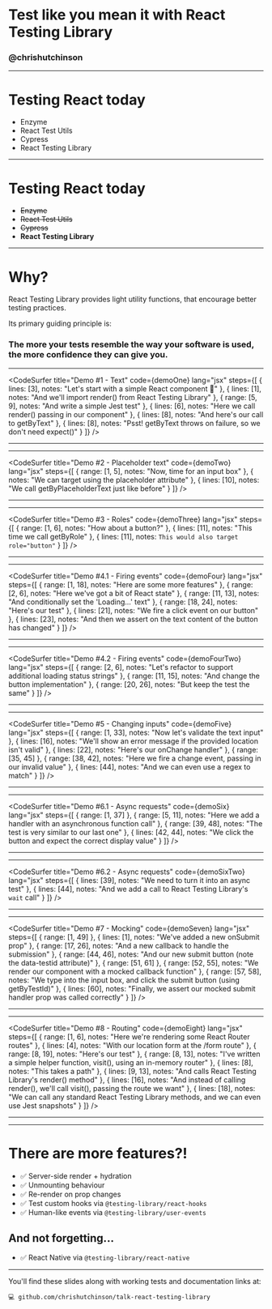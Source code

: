 
<Head>
  <link
    rel="stylesheet"
    href="https://fonts.googleapis.com/css?family=Montserrat&display=swap"
  />
  <title>
    Test like you mean it with React Testing Library | Chris Hutchinson
  </title>
</Head>





<Layout>

# Test like you mean it with React Testing Library

### @chrishutchinson

</Layout>

---

<Layout>

# Testing React today

- Enzyme
- React Test Utils
- Cypress
- React Testing Library

</Layout>

---

<Layout>

# Testing React today

- <strike>Enzyme</strike>
- <strike>React Test Utils</strike>
- <strike>Cypress</strike>
- **React Testing Library**

</Layout>

---

<Layout>

# Why?

React Testing Library provides light utility functions, that encourage better testing practices.

Its primary guiding principle is:

### The more your tests resemble the way your software is used, the more confidence they can give you.

</Layout>

---

<Layout withPadding={false}>

<CodeSurfer
  title="Demo #1 - Text"
  code={demoOne}
  lang="jsx"
  steps={[
    {
      lines: [3],
      notes: "Let's start with a simple React component 👋"
    },
    {
      lines: [1],
      notes: "And we'll import render() from React Testing Library"
    },
    {
      range: [5, 9],
      notes: "And write a simple Jest test"
    },
    {
      lines: [6],
      notes: "Here we call render() passing in our component"
    },
    {
      lines: [8],
      notes: "And here's our call to getByText"
    },
    {
      lines: [8],
      notes: "Psst! getByText throws on failure, so we don't need expect()"
    }
  ]}
/>

</Layout>

---

<Layout fullWidth={true}>
  <Jest title="should render the text 'Hello, world!'" shouldPass={true} />
</Layout>

---

<Layout withPadding={false}>

<CodeSurfer
  title="Demo #2 - Placeholder text"
  code={demoTwo}
  lang="jsx"
  steps={[
    {
      range: [1, 5],
      notes: "Now, time for an input box"
    },
    {
      notes: "We can target using the placeholder attribute"
    },
    {
      lines: [10],
      notes: "We call getByPlaceholderText just like before"
    }
  ]}
/>

</Layout>

---

<Layout fullWidth={true}>
  <Jest
    title="should render an input with a 'Location' placeholder"
    shouldPass={true}
  />
</Layout>

---

<Layout withPadding={false}>

<CodeSurfer
  title="Demo #3 - Roles"
  code={demoThree}
  lang="jsx"
  steps={[
    {
      range: [1, 6],
      notes: "How about a button?"
    },
    {
      lines: [11],
      notes: "This time we call getByRole"
    },
    {
      lines: [11],
      notes: `This would also target role="button"`
    }
  ]}
/>

</Layout>

---

<Layout fullWidth={true}>
  <Jest
    title="should render an element with the role 'button'"
    shouldPass={true}
  />
</Layout>

---

<Layout withPadding={false}>

<CodeSurfer
  title="Demo #4.1 - Firing events"
  code={demoFour}
  lang="jsx"
  steps={[
    {
      range: [1, 18],
      notes: "Here are some more features"
    },
    {
      range: [2, 6],
      notes: "Here we've got a bit of React state"
    },
    {
      range: [11, 13],
      notes: "And conditionally set the 'Loading...' text"
    },
    {
      range: [18, 24],
      notes: "Here's our test"
    },
    {
      lines: [21],
      notes: "We fire a click event on our button"
    },
    {
      lines: [23],
      notes: "And then we assert on the text content of the button has changed"
    }
  ]}
/>

</Layout>

---

<Layout fullWidth={true}>
  <Jest
    title="should change the button text to 'Loading...' when clicked"
    shouldPass={true}
  />
</Layout>

---

<Layout withPadding={false}>

<CodeSurfer
  title="Demo #4.2 - Firing events"
  code={demoFourTwo}
  lang="jsx"
  steps={[
    {
      range: [2, 6],
      notes: "Let's refactor to support additional loading status strings"
    },
    {
      range: [11, 15],
      notes: "And change the button implementation"
    },
    {
      range: [20, 26],
      notes: "But keep the test the same"
    }
  ]}
/>

</Layout>

---

<Layout fullWidth={true}>
  <Jest
    title="should change the button text to 'Loading...' when clicked"
    shouldPass={true}
  />
</Layout>

---

<Layout withPadding={false}>

<CodeSurfer
  title="Demo #5 - Changing inputs"
  code={demoFive}
  lang="jsx"
  steps={[
    {
      range: [1, 33],
      notes: "Now let's validate the text input"
    },
    {
      lines: [16],
      notes: "We'll show an error message if the provided location isn't valid"
    },
    {
      lines: [22],
      notes: "Here's our onChange handler"
    },
    {
      range: [35, 45]
    },
    {
      range: [38, 42],
      notes: "Here we fire a change event, passing in our invalid value"
    },
    {
      lines: [44],
      notes: "And we can even use a regex to match"
    }
  ]}
/>

</Layout>

---

<Layout fullWidth={true}>
  <Jest
    title="should render an error message if an invalid location is entered"
    shouldPass={true}
  />
</Layout>

---

<Layout withPadding={false}>

<CodeSurfer
  title="Demo #6.1 - Async requests"
  code={demoSix}
  lang="jsx"
  steps={[
    {
      range: [1, 37]
    },
    {
      range: [5, 11],
      notes: "Here we add a handler with an asynchronous function call"
    },
    {
      range: [39, 48],
      notes: "The test is very similar to our last one"
    },
    {
      lines: [42, 44],
      notes: "We click the button and expect the correct display value"
    }
  ]}
/>

</Layout>

---

<Layout fullWidth={true}>
  <Jest
    title="should render the async value into the input box"
    shouldPass={false}
  />
</Layout>

---

<Layout withPadding={false}>

<CodeSurfer
  title="Demo #6.2 - Async requests"
  code={demoSixTwo}
  lang="jsx"
  steps={[
    {
      lines: [39],
      notes: "We need to turn it into an async test"
    },
    {
      lines: [44],
      notes: "And we add a call to React Testing Library's `wait` call"
    }
  ]}
/>

</Layout>

---

<Layout fullWidth={true}>
  <Jest
    title="should render the async value into the input box"
    shouldPass={true}
  />
</Layout>

---

<Layout withPadding={false}>

<CodeSurfer
  title="Demo #7 - Mocking"
  code={demoSeven}
  lang="jsx"
  steps={[
    {
      range: [1, 49]
    },
    {
      lines: [1],
      notes: "We've added a new onSubmit prop"
    },
    {
      range: [17, 26],
      notes: "And a new callback to handle the submission"
    },
    {
      range: [44, 46],
      notes: "And our new submit button (note the data-testid attribute)"
    },
    {
      range: [51, 61]
    },
    {
      range: [52, 55],
      notes: "We render our component with a mocked callback function"
    },
    {
      range: [57, 58],
      notes:
        "We type into the input box, and click the submit button (using getByTestId)"
    },
    {
      lines: [60],
      notes:
        "Finally, we assert our mocked submit handler prop was called correctly"
    }
  ]}
/>

</Layout>

---

<Layout fullWidth={true}>
  <Jest title="should call the onSubmit prop with..." shouldPass={true} />
</Layout>

---

<Layout withPadding={false}>

<CodeSurfer
  title="Demo #8 - Routing"
  code={demoEight}
  lang="jsx"
  steps={[
    {
      range: [1, 6],
      notes: "Here we're rendering some React Router routes"
    },
    {
      lines: [4],
      notes: "With our location form at the /form route"
    },
    {
      range: [8, 19],
      notes: "Here's our test"
    },
    {
      range: [8, 13],
      notes:
        "I've written a simple helper function, visit(), using an in-memory router"
    },
    {
      lines: [8],
      notes: "This takes a path"
    },
    {
      lines: [9, 13],
      notes: "And calls React Testing Library's render() method"
    },
    {
      lines: [16],
      notes:
        "And instead of calling render(), we'll call visit(), passing the route we want"
    },
    {
      lines: [18],
      notes:
        "We can call any standard React Testing Library methods, and we can even use Jest snapshots"
    }
  ]}
/>

</Layout>

---

<Layout fullWidth={true}>
  <Jest
    title="should render the form when the `/form` route is visited"
    shouldPass={true}
  />
</Layout>

---

<Layout>

# There are more features?!

<ul
  style={{
    textAlign: "left",
    listStyleType: "none",
    padding: 0,
    fontSize: 31,
    lineHeight: 1.6
  }}
>
  <li>✅ Server-side render + hydration</li>
  <li>✅ Unmounting behaviour</li>
  <li>✅ Re-render on prop changes</li>
  <li>
    ✅ Test custom hooks via <code>@testing-library/react-hooks</code>
  </li>
  <li>
    ✅ Human-like events via <code>@testing-library/user-events</code>
  </li>
</ul>

## And not forgetting...

<Appear>
  <ul
    style={{
      textAlign: "left",
      listStyleType: "none",
      padding: 0
    }}
  >
    <li>
      ✅ React Native via <code>@testing-library/react-native</code>
    </li>
  </ul>
</Appear>

</Layout>

---

<Layout>

<Jest title="should get to the end of the talk" shouldPass={true} />

You'll find these slides along with working tests and documentation links at:

`💻 github.com/chrishutchinson/talk-react-testing-library`

</Layout>
